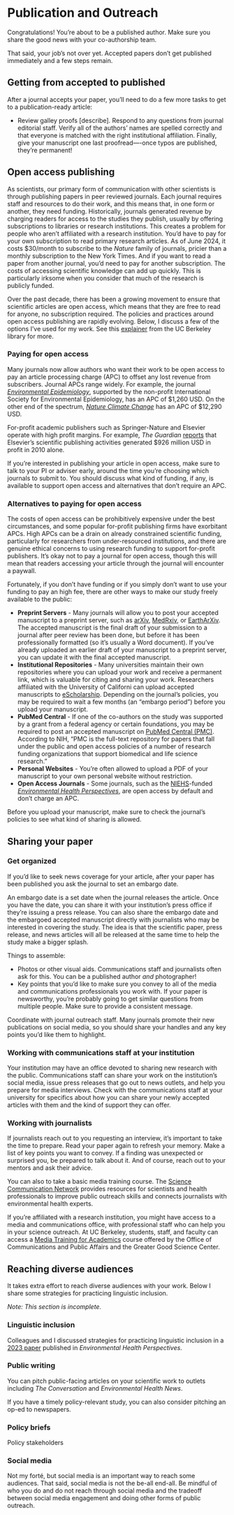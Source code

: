 # Publication and Outreach {#publication}

Congratulations! You're about to be a published author. Make sure you share the good news with your co-authorship team. 

That said, your job's not over yet. Accepted papers don't get published immediately and a few steps remain.

## Getting from accepted to published

After a journal accepts your paper, you'll need to do a few more tasks to get to a publication-ready article:

- Review galley proofs [describe]. Respond to any questions from journal editorial staff. Verify all of the authors' names are spelled correctly and that everyone is matched with the right institutional affiliation. Finally, give your manuscript one last proofread—-once typos are published, they're permanent!

## Open access publishing

As scientists, our primary form of communication with other scientists is through publishing papers in peer reviewed journals. Each journal requires staff and resources to do their work, and this means that, in one form or another, they need funding. Historically, journals generated revenue by charging readers for access to the studies they publish, usually by offering subscriptions to libraries or research institutions. This creates a problem for people who aren't affiliated with a research institution. You'd have to pay for your own subscription to read primary research articles. As of June 2024, it costs $30/month to subscribe to the *Nature* family of journals, pricier than a monthly subscription to the New York Times. And if you want to read a paper from another journal, you'd need to pay for another subscription. The costs of accessing scientific knowledge can add up quickly. This is particularly irksome when you consider that much of the research is publicly funded. 

Over the past decade, there has been a growing movement to ensure that scientific articles are open access, which means that they are free to read for anyone, no subscription required. The policies and practices around open access publishing are rapidly evolving. Below, I discuss a few of the options I've used for my work. See this [explainer](https://www.lib.berkeley.edu/research/scholarly-communication/open-access?section=about-open-access){target="_blank"} from the UC Berkeley library for more.

### Paying for open access

Many journals now allow authors who want their work to be open access to pay an article processing charge (APC) to offset any lost revenue from subscribers. Journal APCs range widely. For example, the journal *[Environmental Epidemiology](https://journals.lww.com/environepidem/Pages/openaccess.aspx){target="_blank"}*, supported by the non-profit International Society for Environmental Epidemiology, has an APC of $1,260 USD. On the other end of the spectrum, *[Nature Climate Change](https://www.nature.com/nclimate/submission-guidelines/publishing-options)* has an APC of \$12,290 USD.

For-profit academic publishers such as Springer-Nature and Elsevier operate with high profit margins. For example, *The Guardian* [reports](https://www.theguardian.com/science/2017/jun/27/profitable-business-scientific-publishing-bad-for-science){target="_blank"} that Elsevier's scientific publishing activities generated \$926 million USD in profit in 2010 alone.

If you're interested in publishing your article in open access, make sure to talk to your PI or adviser early, around the time you're choosing which journals to submit to. You should discuss what kind of funding, if any, is available to support open access and alternatives that don't require an APC. 

### Alternatives to paying for open access

The costs of open access can be prohibitively expensive under the best circumstances, and some  popular for-profit publishing firms have exorbitant APCs. High APCs can be a drain on already constrained scientific funding, particularly for researchers from under-resourced institutions, and there are genuine ethical concerns to using research funding to support for-profit publishers. It's okay not to pay a journal for open access, though this will mean that readers accessing your article through the journal will encounter a paywall.

Fortunately, if you  don't have funding or if you simply don't want to use your funding to pay an high fee, there are other ways to make our study freely available to the public:

- **Preprint Servers** - Many journals will allow you to post your accepted manuscript to a preprint server, such as [arXiv](https://arxiv.org/){target="_blank"}, [MedRxiv](https://www.medrxiv.org/){target="_blank"}, or [EarthArXiv](https://eartharxiv.org/){target="_blank"}. The accepted manuscript is the final draft of your submission to a journal after peer review has been done, but before it has been professionally formatted (so it's usually a Word document). If you've already uploaded an earlier draft of your manuscript to a preprint server, you can update it with the final accepted manuscript.
- **Institutional Repositories** - Many universities maintain their own repositories where you can upload your work and receive a permanent link, which is valuable for citing and sharing your work. Researchers affiliated with the University of Californi can upload accepted manuscripts to [eScholarship](https://escholarship.org/){target="_blank"}. Depending on the journal's policies, you may be required to wait a few months (an "embargo period") before you upload your manuscript.
- **PubMed Central** - If one of the co-authors on the study was supported by a grant from a federal agency or certain foundations, you may be required to post an accepted manuscript on [PubMed Central (PMC)](https://www.ncbi.nlm.nih.gov/pmc/about/public-access/){target="_blank"}. According to NIH, "PMC is the full-text repository for papers that fall under the public and open access policies of a number of research funding organizations that support biomedical and life science research."
- **Personal Websites** - You're often allowed to upload a PDF of your manuscript to your own personal website without restriction.
- **Open Access Journals** - Some journals, such as the [NIEHS](https://www.niehs.nih.gov/){target="_blank"}-funded *[Environmental Health Perspectives](https://ehp.niehs.nih.gov/){target="_blank"}*, are open access by default and don't charge an APC.

Before you upload your manuscript, make sure to check the journal's policies to see what kind of sharing is allowed.

## Sharing your paper

### Get organized

If you'd like to seek news coverage for your article, after your paper has been published you ask the journal to set an embargo date. 

An embargo date is a set date when the journal releases the article. Once you have the date, you can share it with your institution's press office if they're issuing a press release. You can also share the embargo date and the embargoed accepted manuscript directly with journalists who may be interested in covering the study. The idea is that the scientific paper, press release, and news articles will all be released at the same time to help the study make a bigger splash.


Things to assemble:

- Photos or other visual aids. Communications staff and journalists often ask for this. You can be a published author *and* photographer!
- Key points that you'd like to make sure you convey to all of the media and communications professionals you work with. If your paper is newsworthy, you're probably going to get similar questions from multiple people. Make sure to provide a consistent message.

Coordinate with journal outreach staff. Many journals promote their new publications on social media, so you should share your handles and any key points you'd like them to highlight.


### Working with communications staff at your institution

Your institution may have an office devoted to sharing new research with the public. Communications staff can share your work on the institution's social media, issue press releases that go out to news outlets, and help you prepare for media interviews. Check with the communications staff at your university for specifics about how you can share your newly accepted articles with them and the kind of support they can offer.

### Working with journalists

If journalists reach out to you requesting an interview, it's important to take the time to prepare. Read your paper again to refresh your memory. Make a list of key points you want to convey. If a finding was unexpected or surprised you, be prepared to talk about it. And of course, reach out to your mentors and ask their advice. 

You can also to take a basic media training course. The [Science Communication Network](https://sciencecommunicationnetwork.org/){target="_blank"} provides resources for scientists and health professionals to improve public outreach skills and connects journalists with environmental health experts.

If you're affiliated with a research institution, you might have access to a media and communications office, with professional staff who can help you in your science outreach. At UC Berkeley, students, staff, and faculty can access a [Media Training for Academics](https://news.berkeley.edu/media-training){target="_blank"} course offered by the Office of Communications and Public Affairs and the Greater Good Science Center.

## Reaching diverse audiences

It takes extra effort to reach diverse audiences with your work. Below I share some strategies for practicing linguistic inclusion.

*Note: This section is incomplete.*

### Linguistic inclusion

Colleagues and I discussed strategies for practicing linguistic inclusion in a [2023 paper](https://doi.org/10.1289/EHP12306){target="_blank"} published in *Environmental Health Perspectives*.

### Public writing

You can pitch public-facing articles on your scientific work to outlets including *The Conversation* and *Environmental Health News*.

If you have a timely policy-relevant study, you can also consider pitching an op-ed to newspapers. 

### Policy briefs

Policy stakeholders

### Social media

Not my forté, but social media is an important way to reach some audiences. That said, social media is not the be-all end-all. Be mindful of who you do and do not reach through social media and the tradeoff between social media engagement and doing other forms of public outreach.